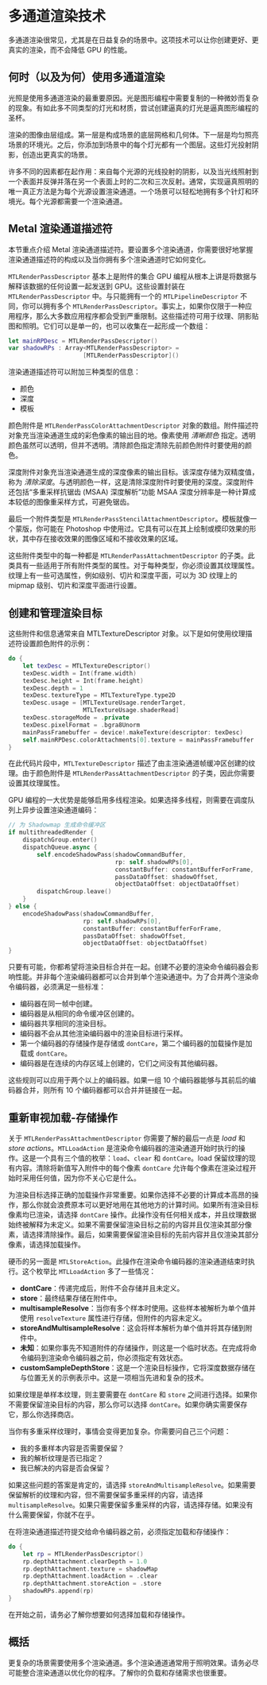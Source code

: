 # 多通道渲染技术

<Wisdom words="Leeloo Dallas Multipass!" author="The Fifth Element" />

多通道渲染很常见，尤其是在日益复杂的场景中。这项技术可以让你创建更好、更真实的渲染，而不会降低 GPU 的性能。

## 何时（以及为何）使用多通道渲染

光照是使用多通道渲染的最重要原因。光是图形编程中需要复制的一种微妙而复杂的现象。有如此多不同类型的灯光和材质，尝试创建逼真的灯光是逼真图形编程的圣杯。

渲染的图像由层组成。第一层是构成场景的底层网格和几何体。下一层是均匀照亮场景的环境光。之后，你添加到场景中的每个灯光都有一个图层。这些灯光投射阴影，创造出更真实的场景。

许多不同的因素都在起作用：来自每个光源的光线投射的阴影，以及当光线照射到一个表面并反弹并落在另一个表面上时的二次和三次反射。通常，实现逼真照明的唯一真正方法是为每个光源设置渲染通道。一个场景可以轻松地拥有多个针灯和环境光。每个光源都需要一个渲染通道。

## Metal 渲染通道描述符

本节重点介绍 Metal 渲染通道描述符。要设置多个渲染通道，你需要很好地掌握渲染通道描述符的构成以及当你拥有多个渲染通道时它如何变化。

`MTLRenderPassDescriptor` 基本上是附件的集合 GPU 编程从根本上讲是将数据与解释该数据的任何设置一起发送到 GPU。这些设置封装在 `MTLRenderPassDescriptor` 中。与只能拥有一个的 `MTLPipelineDescriptor` 不同，你可以拥有多个 `MTLRenderPassDescriptor`。事实上，如果你仅限于一种应用程序，那么大多数应用程序都会受到严重限制。这些描述符可用于纹理、阴影贴图和照明。它们可以是单一的，也可以收集在一起形成一个数组：

```swift
let mainRPDesc = MTLRenderPassDescriptor()
var shadowRPs : Array<MTLRenderPassDescriptor> =
                     [MTLRenderPassDescriptor]()
```

渲染通道描述符可以附加三种类型的信息：

- 颜色
- 深度
- 模板

颜色附件是 `MTLRenderPassColorAttachmentDescriptor` 对象的数组。附件描述符对象充当渲染通道生成的彩色像素的输出目的地。像素使用 _清晰颜色_ 指定。透明颜色虽然可以透明，但并不透明。清除颜色指定清除先前颜色附件时要使用的颜色。

深度附件对象充当渲染通道生成的深度像素的输出目标。该深度存储为双精度值，称为 _清除深度_。与透明颜色一样，这是清除深度附件时要使用的深度。深度附件还包括“多重采样抗锯齿 (MSAA) 深度解析”功能 MSAA 深度分辨率是一种计算成本较低的图像重采样方式，可避免锯齿。

最后一个附件类型是 `MTLRenderPassStencilAttachmentDescriptor`。模板就像一个蒙版，你可能在 Photoshop 中使用过。它具有可以在其上绘制或模印效果的形状，其中存在接收效果的图像区域和不接收效果的区域。

这些附件类型中的每一种都是 `MTLRenderPassAttachmentDescriptor` 的子类。此类具有一些适用于所有附件类型的属性。对于每种类型，你必须设置其纹理属性。纹理上有一些可选属性，例如级别、切片和深度平面，可以为 3D 纹理上的 mipmap 级别、切片和深度平面进行设置。

## 创建和管理渲染目标

这些附件和信息通常来自 MTLTextureDescriptor 对象。以下是如何使用纹理描述符设置颜色附件的示例：

```swift
do {
    let texDesc = MTLTextureDescriptor()
    texDesc.width = Int(frame.width)
    texDesc.height = Int(frame.height)
    texDesc.depth = 1
    texDesc.textureType = MTLTextureType.type2D
    texDesc.usage = [MTLTextureUsage.renderTarget,
                     MTLTextureUsage.shaderRead]
    texDesc.storageMode = .private
    texDesc.pixelFormat = .bgra8Unorm
    mainPassFramebuffer = device!.makeTexture(descriptor: texDesc)
    self.mainRPDesc.colorAttachments[0].texture = mainPassFramebuffer
}
```

在此代码片段中，`MTLTextureDescriptor` 描述了由主渲染通道帧缓冲区创建的纹理。由于颜色附件是 `MTLRenderPassAttachmentDescriptor` 的子类，因此你需要设置其纹理属性。

GPU 编程的一大优势是能够启用多线程渲染。如果选择多线程，则需要在调度队列上异步设置渲染通道编码：

```swift
// 为 Shadowmap 生成命令缓冲区
if multithreadedRender {
    dispatchGroup.enter()
    dispatchQueue.async {
        self.encodeShadowPass(shadowCommandBuffer,
                              rp: self.shadowRPs[0],
                              constantBuffer: constantBufferForFrame,
                              passDataOffset: shadowOffset,
                              objectDataOffset: objectDataOffset)
        dispatchGroup.leave()
    }
} else {
    encodeShadowPass(shadowCommandBuffer,
                     rp: self.shadowRPs[0],
                     constantBuffer: constantBufferForFrame,
                     passDataOffset: shadowOffset,
                     objectDataOffset: objectDataOffset)
}
```

只要有可能，你都希望将渲染目标合并在一起。创建不必要的渲染命令编码器会影响性能。并非每个渲染编码器都可以合并到单个渲染通道中。为了合并两个渲染命令编码器，必须满足一些标准：

- 编码器在同一帧中创建。
- 编码器是从相同的命令缓冲区创建的。
- 编码器共享相同的渲染目标。
- 编码器不会从其他渲染编码器中的渲染目标进行采样。
- 第一个编码器的存储操作是存储或 `dontCare`，第二个编码器的加载操作是加载或 `dontCare`。
- 编码器是在连续的内存区域上创建的，它们之间没有其他编码器。

这些规则可以应用于两个以上的编码器。如果一组 10 个编码器能够与其前后的编码器合并，则所有 10 个编码器都可以合并并链接在一起。

## 重新审视加载-存储操作

关于 `MTLRenderPassAttachmentDescriptor` 你需要了解的最后一点是 _load_ 和 _store actions_。`MTLLoadAction` 是渲染命令编码器的渲染通道开始时执行的操作。这是一个具有三个值的枚举：`load`、`clear` 和 `dontCare`。load 保留纹理的现有内容。清除将新值写入附件中的每个像素 `dontCare` 允许每个像素在渲染过程开始时采用任何值，因为你不关心它是什么。

为渲染目标选择正确的加载操作非常重要。如果你选择不必要的计算成本高昂的操作，那么你就会浪费原本可以更好地用在其他地方的计算时间。如果所有渲染目标像素均已渲染，请选择 `dontCare` 操作。此操作没有任何相关成本，并且纹理数据始终被解释为未定义。如果不需要保留渲染目标之前的内容并且仅渲染其部分像素，请选择清除操作。最后，如果需要保留渲染目标的先前内容并且仅渲染其部分像素，请选择加载操作。

硬币的另一面是 `MTLStoreAction`。此操作在渲染命令编码器的渲染通道结束时执行。这个枚举比 `MTLLoadAction` 多了一些情况：

- **dontCare**：传递完成后，附件不会存储并且未定义。
- **store**：最终结果存储在附件中。
- **multisampleResolve**：当你有多个样本时使用。这些样本被解析为单个值并使用 `resolveTexture` 属性进行存储，但附件的内容未定义。
- **storeAndMultisampleResolve**：这会将样本解析为单个值并将其存储到附件中。
- **未知**：如果你事先不知道附件的存储操作，则这是一个临时状态。在完成将命令编码到渲染命令编码器之前，你必须指定有效状态。
- **customSampleDepthStore**：这是一个渲染目标操作，它将深度数据存储在与位置无关的示例表示中。这是一项相当先进和复杂的技术。

如果纹理是单样本纹理，则主要需要在 `dontCare` 和 `store` 之间进行选择。如果你不需要保留渲染目标的内容，那么你可以选择 `dontCare`。如果你确实需要保存它，那么你选择商店。

当你有多重采样纹理时，事情会变得更加复杂。你需要问自己三个问题：

- 我的多重样本内容是否需要保留？
- 我的解析纹理是否已指定？
- 我已解决的内容是否会保留？

如果这些问题的答案是肯定的，请选择 `storeAndMultisampleResolve`。如果需要保留解析的纹理和内容，但不需要保留多重采样的内容，请选择 `multisampleResolve`。如果只需要保留多重采样的内容，请选择存储。如果没有什么需要保留，你就不在乎。

在将渲染通道描述符提交给命令编码器之前，必须指定加载和存储操作：

```swift
do {
    let rp = MTLRenderPassDescriptor()
    rp.depthAttachment.clearDepth = 1.0
    rp.depthAttachment.texture = shadowMap
    rp.depthAttachment.loadAction = .clear
    rp.depthAttachment.storeAction = .store
    shadowRPs.append(rp)
}
```

在开始之前，请务必了解你想要如何选择加载和存储操作。

## 概括

更复杂的场景需要使用多个渲染通道。多个渲染通道通常用于照明效果。请务必尽可能整合渲染通道以优化你的程序。了解你的负载和存储需求也很重要。

